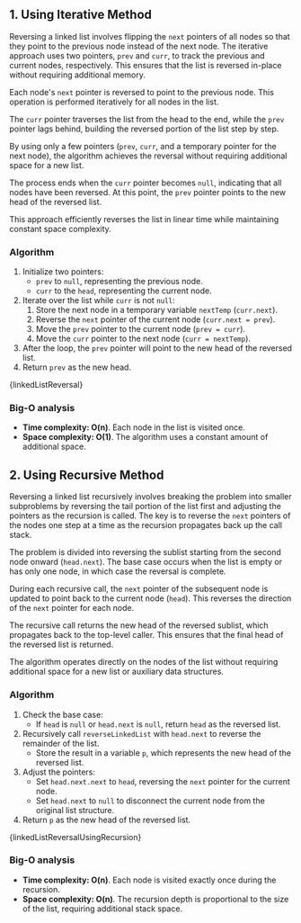 

## 1. Using Iterative Method

Reversing a linked list involves flipping the `next` pointers of all nodes so that they point to the previous node instead of the next node. The iterative approach uses two pointers, `prev` and `curr`, to track the previous and current nodes, respectively. This ensures that the list is reversed in-place without requiring additional memory.

Each node's `next` pointer is reversed to point to the previous node. This operation is performed iteratively for all nodes in the list.

The `curr` pointer traverses the list from the head to the end, while the `prev` pointer lags behind, building the reversed portion of the list step by step.

By using only a few pointers (`prev`, `curr`, and a temporary pointer for the next node), the algorithm achieves the reversal without requiring additional space for a new list.

The process ends when the `curr` pointer becomes `null`, indicating that all nodes have been reversed. At this point, the `prev` pointer points to the new head of the reversed list.

This approach efficiently reverses the list in linear time while maintaining constant space complexity.

### Algorithm

1. Initialize two pointers:
   - `prev` to `null`, representing the previous node.
   - `curr` to the `head`, representing the current node.
2. Iterate over the list while `curr` is not `null`:
   1. Store the next node in a temporary variable `nextTemp` (`curr.next`).
   2. Reverse the `next` pointer of the current node (`curr.next = prev`).
   3. Move the `prev` pointer to the current node (`prev = curr`).
   4. Move the `curr` pointer to the next node (`curr = nextTemp`).
3. After the loop, the `prev` pointer will point to the new head of the reversed list.
4. Return `prev` as the new head.

<MDXCodeBlock>{linkedListReversal}</MDXCodeBlock>

### Big-O analysis

- **Time complexity: O(n)**. Each node in the list is visited once.
- **Space complexity: O(1)**. The algorithm uses a constant amount of additional space.

## 2. Using Recursive Method

Reversing a linked list recursively involves breaking the problem into smaller subproblems by reversing the tail portion of the list first and adjusting the pointers as the recursion is called. The key is to reverse the `next` pointers of the nodes one step at a time as the recursion propagates back up the call stack.

The problem is divided into reversing the sublist starting from the second node onward (`head.next`). The base case occurs when the list is empty or has only one node, in which case the reversal is complete.

During each recursive call, the `next` pointer of the subsequent node is updated to point back to the current node (`head`). This reverses the direction of the `next` pointer for each node.

The recursive call returns the new head of the reversed sublist, which propagates back to the top-level caller. This ensures that the final head of the reversed list is returned.

The algorithm operates directly on the nodes of the list without requiring additional space for a new list or auxiliary data structures.

### Algorithm

1. Check the base case:
   - If `head` is `null` or `head.next` is `null`, return `head` as the reversed list.
2. Recursively call `reverseLinkedList` with `head.next` to reverse the remainder of the list.
   - Store the result in a variable `p`, which represents the new head of the reversed list.
3. Adjust the pointers:
   - Set `head.next.next` to `head`, reversing the `next` pointer for the current node.
   - Set `head.next` to `null` to disconnect the current node from the original list structure.
4. Return `p` as the new head of the reversed list.

<MDXCodeBlock>{linkedListReversalUsingRecursion}</MDXCodeBlock>

### Big-O analysis

- **Time complexity: O(n)**. Each node is visited exactly once during the recursion.
- **Space complexity: O(n)**. The recursion depth is proportional to the size of the list, requiring additional stack space.
